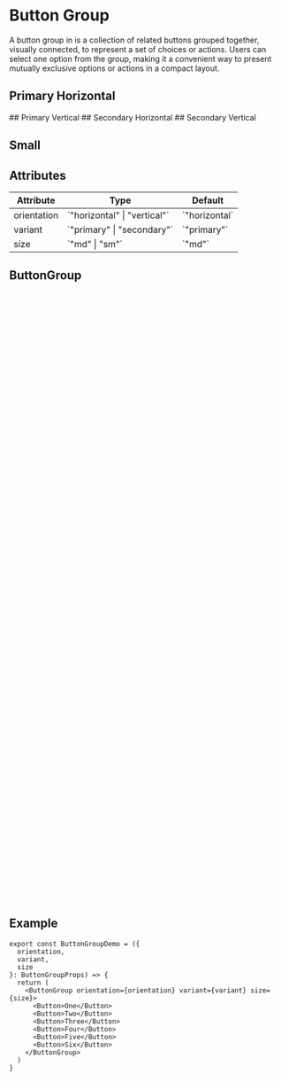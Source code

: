

<Meta of={ButtonGroupStories} />

# Button Group

A button group in is a collection of related buttons grouped together, visually connected, to represent a set of choices or actions. Users can select one option from the group, making it a convenient way to present mutually exclusive options or actions in a compact layout.

## Primary Horizontal

<Canvas of={ButtonGroupStories.ButtonGroupPrimaryHorizontal} />
## Primary Vertical
<Canvas of={ButtonGroupStories.ButtonGroupPrimaryVertical} />
## Secondary Horizontal
<Canvas of={ButtonGroupStories.ButtonGroupSecondaryHorizontal} />
## Secondary Vertical
<Canvas of={ButtonGroupStories.ButtonGroupSecondaryVertical} />

## Small

<Canvas of={ButtonGroupStories.ButtonGroupSmallHorizontal} />

<Canvas of={ButtonGroupStories.ButtonGroupSmallVertical} />

## Attributes

<table>
  <thead>
    <tr>
      <th>Attribute</th>
      <th>Type</th>
      <th>Default</th>
    </tr>
  </thead>
  <tbody>
    <tr>
      <td>orientation</td>
      <td>`"horizontal" | "vertical"`</td>
      <td>`"horizontal`</td>
    </tr>
    <tr>
      <td>variant</td>
      <td>`"primary" | "secondary"`</td>
      <td>`"primary"`</td>
    </tr>
    <tr>
      <td>size</td>
      <td>`"md" | "sm"`</td>
      <td>`"md"`</td>
    </tr>
  </tbody>
</table>

## ButtonGroup

```ts
import React from 'react'
import { cva, type VariantProps } from 'class-variance-authority'
import { cn } from '@/lib/utils'

const buttonGroupVariants = cva(
  [
    'inline-flex',
    '[&>*]:flex',
    '[&>*]:rounded-none',
    '[&>*]:border-0',
    'divide-border-subtle',
    'p-0',
    '[&>*]:gap-[10px]',
    '[&>*]:items-center',
    '[&>*]:justify-center',
    '[&>*]:px-3',
    'items-start',
    'rounded-xl',
    'overflow-hidden'
  ],
  {
    variants: {
      variant: {
        primary: [
          'dark:divide-border-subtle-dark',
          'dark:[&>*]:bg-button-primary-dark',
          'dark:[&>*]:text-foreground-inverse-dark'
        ],
        secondary: [
          'bg-background',
          'border-[1px] border-border-subtle',
          '[&>*]:bg-white [&>*]:text-grey-900',
          '[&>*:focus]:bg-button-secondary-focus',
          '[&>*:hover]:bg-button-secondary-hover',
          '[&>*:disabled]:bg-button-secondary-disabled [&>*:disabled]:border-button-secondary-border-disabled [&>*:disabled]:text-foreground-subtle'
        ]
      },
      orientation: {
        horizontal: ['inline-flex', 'divide-x-[1px]'],
        vertical: ['flex-col', 'divide-y-[1px]', '[&>*]:self-stretch']
      },
      size: {
        md: ['[&>*]:py-2.5'],
        sm: ['[&>*]:py-2']
      }
    },
    defaultVariants: {
      orientation: 'horizontal',
      variant: 'primary',
      size: 'md'
    }
  }
)

interface ButtonGroupProps
  extends React.ComponentPropsWithoutRef<'div'>,
    VariantProps<typeof buttonGroupVariants> {}

const ButtonGroup = React.forwardRef<HTMLDivElement, ButtonGroupProps>(
  ({ className, orientation, variant, size, ...props }, ref) => {
    return (
      <div
        className={cn(
          buttonGroupVariants({ orientation, variant, size }),
          className
        )}
        {...props}
        ref={ref}
      ></div>
    )
  }
)
ButtonGroup.displayName = 'ButtonGroup'
export { ButtonGroup, type ButtonGroupProps }

```

## Example

```tsx
export const ButtonGroupDemo = ({
  orientation,
  variant,
  size
}: ButtonGroupProps) => {
  return (
    <ButtonGroup orientation={orientation} variant={variant} size={size}>
      <Button>One</Button>
      <Button>Two</Button>
      <Button>Three</Button>
      <Button>Four</Button>
      <Button>Five</Button>
      <Button>Six</Button>
    </ButtonGroup>
  )
}
```
